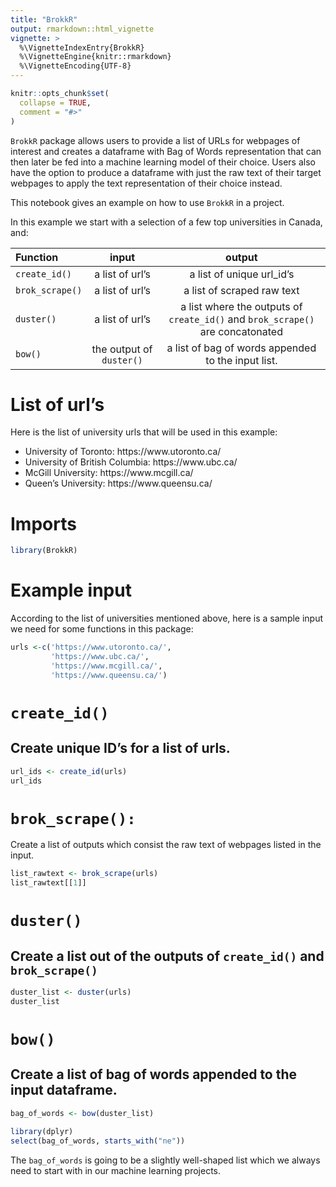 ```yaml
---
title: "BrokkR"
output: rmarkdown::html_vignette
vignette: >
  %\VignetteIndexEntry{BrokkR}
  %\VignetteEngine{knitr::rmarkdown}
  %\VignetteEncoding{UTF-8}
---
```


```r
knitr::opts_chunk$set(
  collapse = TRUE,
  comment = "#>"
)
```

`BrokkR` package allows users to provide a list of URLs for webpages of interest and creates a dataframe with Bag of Words representation that can then later be fed into a machine learning model of their choice. Users also have the option to produce a dataframe with just the raw text of their target webpages to apply the text representation of their choice instead.

This notebook gives an example on how to use `BrokkR` in a project.

In this example we start with a selection of a few top universities in Canada, and:


Function                input                      output   
--------------         ----------------         -------------------------- 
`create_id()`           a list of url's          a list of unique url_id's
`brok_scrape()`         a list of url's          a list of scraped raw text
`duster()`              a list of url's          a list where the outputs of `create_id()` and `brok_scrape()` are concatonated
`bow()`                 the output of `duster()` a list of bag of words appended to the input list.

# List of url's
Here is the list of university urls that will be used in this example:

  - University of Toronto: https://www.utoronto.ca/
  - University of British Columbia: https://www.ubc.ca/
  - McGill University: https://www.mcgill.ca/
  - Queen's University: https://www.queensu.ca/
  

# Imports

```r
library(BrokkR)
```



# Example input

According to the list of universities mentioned above, here is a sample input we need for some functions in this package:

```r
urls <-c('https://www.utoronto.ca/',
         'https://www.ubc.ca/',
         'https://www.mcgill.ca/',
         'https://www.queensu.ca/')
```

# `create_id()`

## Create unique ID's for a list of urls.

```r
url_ids <- create_id(urls)
url_ids
```

# `brok_scrape():`

Create a list of outputs which consist the raw text of webpages listed in the input.

```r
list_rawtext <- brok_scrape(urls)
list_rawtext[[1]]
```

# `duster()`

## Create a list out of the outputs of `create_id()` and `brok_scrape()`

```r
duster_list <- duster(urls)
duster_list
```
# `bow()`

## Create a list of bag of words appended to the input dataframe.

```r
bag_of_words <- bow(duster_list)

library(dplyr)
select(bag_of_words, starts_with("ne"))
```

The `bag_of_words` is going to be a slightly well-shaped list which we always need to start with in our machine learning projects.

